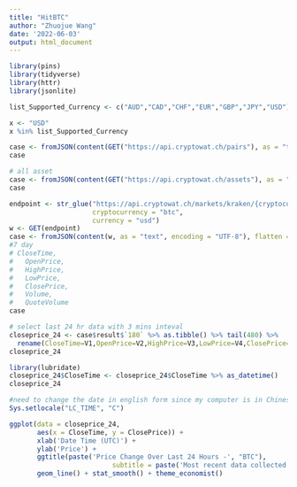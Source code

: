```yaml
---
title: "HitBTC"
author: "Zhuojue Wang"
date: '2022-06-03'
output: html_document
---
```

```r
library(pins)
library(tidyverse)
library(httr)
library(jsonlite)
```

```r
list_Supported_Currency <- c("AUD","CAD","CHF","EUR","GBP","JPY","USD")

x <- "USD"
x %in% list_Supported_Currency
```


```r
case <- fromJSON(content(GET("https://api.cryptowat.ch/pairs"), as = "text", encoding = "UTF-8"), flatten = TRUE)
case
```




```r
# all asset
case <- fromJSON(content(GET("https://api.cryptowat.ch/assets"), as = "text", encoding = "UTF-8"), flatten = TRUE)
case
```

```r
endpoint <- str_glue("https://api.cryptowat.ch/markets/kraken/{cryptocurrency}{currency}/ohlc",
                     cryptocurrency = "btc",
                     currency = "usd")
w <- GET(endpoint)
case <- fromJSON(content(w, as = "text", encoding = "UTF-8"), flatten = TRUE)
#7 day 
# CloseTime,
#   OpenPrice,
#   HighPrice,
#   LowPrice,
#   ClosePrice,
#   Volume,
#   QuoteVolume
case
```


```r
# select last 24 hr data with 3 mins inteval
closeprice_24 <- case$result$`180` %>% as.tibble() %>% tail(480) %>%
  rename(CloseTime=V1,OpenPrice=V2,HighPrice=V3,LowPrice=V4,ClosePrice=V5,Volume=V6,QuoteVolume=V7) 
closeprice_24
```
```r
library(lubridate)
closeprice_24$CloseTime <- closeprice_24$CloseTime %>% as_datetime() 
closeprice_24
```


```r
#need to change the date in english form since my computer is in Chinese :(
Sys.setlocale("LC_TIME", "C")

ggplot(data = closeprice_24, 
       aes(x = CloseTime, y = ClosePrice)) + 
       xlab('Date Time (UTC)') +
       ylab('Price') +
       ggtitle(paste('Price Change Over Last 24 Hours -', "BTC"),
                          subtitle = paste('Most recent data collected on:', 'BTC','(UTC)')) +
       geom_line() + stat_smooth() + theme_economist()
```


